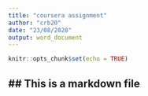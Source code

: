 ```yaml
---
title: "coursera assignment"
author: "crb20"
date: "23/08/2020"
output: word_document
---
```


```r
knitr::opts_chunk$set(echo = TRUE)
```

## ## This is a markdown file

